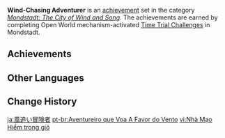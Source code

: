 {{Achievement Set Infobox
|primogems    = {{Achievement/Primogems|Wind-Chasing Adventurer}}
|total        = {{Achievement/Total|Wind-Chasing Adventurer}}
|category     = Mondstadt: The City of Wind and Song
}}
'''Wind-Chasing Adventurer''' is an [[achievement]] set in the category ''[[Mondstadt: The City of Wind and Song]]''. The achievements are earned by completing Open World mechanism-activated [[Time Trial Challenges]] in Mondstadt.

==Achievements==
{{Achievements by Category Table|Wind-Chasing Adventurer}}
<!--
==Notes==

==Trivia==
-->
==Other Languages==
{{Other Languages
|en      = Wind-Chasing Adventurer
|zhs     = 逐风的冒险家
|zhs_rm  = Zhúfēng de Màoxiǎnjiā
|zht     = 逐風的冒險家
|zht_rm  = Zhúfēng de Màoxiǎnjiā
|zh_tl   = Wind-Chasing Adventurer
|ja      = 風追い冒険者
|ja_rm   = Kaze-oi Boukensha
|ja_tl   = Wind-Chasing Adventurer
|ko      = 바람 쫓는 모험가
|ko_tl   = Wind-Chasing Adventurer
|es      = Aventurero atrapavientos
|es_tl   = Wind-Catching Adventurer
|fr      = Péripéties sur les terres venteuses
|fr_tl   = Peripetia on the Windy Lands
|ru      = В поисках приключений ветра
|ru_tl   = Searching for Wind Adventures
|th      = นักผจญภัยผู้ไขว่คว้าลม
|th_rm   = 
|th_tl   = 
|vi      = Nhà Mạo Hiểm trong gió
|vi_tl   = Adventurer in the Wind
|de      = Auf Abenteuer dem Wind hinterher
|de_tl   = On Adventure Following the Wind
|id      = Petualang yang Mengejar Angin
|id_tl   = Wind-Chasing Adventurer
|pt      = Aventureiro que Voa A Favor do Vento
|pt_tl   = 
|tr      = Rüzgarın Peşindeki Maceracı
|tr_tl   = Adventurer Chasing the Wind
|it      = Avventure nella Terra del Vento
|it_tl   = 
}}

==Change History==
{{Change History|1.0}}
<!--
==References==
{{Reflist}}
-->

[[ja:風追い冒険者]]
[[pt-br:Aventureiro que Voa A Favor do Vento]]
[[vi:Nhà Mạo Hiểm trong gió]]